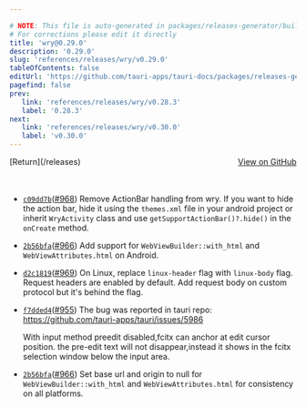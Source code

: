 ```yaml
---

# NOTE: This file is auto-generated in packages/releases-generator/build.ts
# For corrections please edit it directly
title: 'wry@0.29.0'
description: '0.29.0'
slug: 'references/releases/wry/v0.29.0'
tableOfContents: false
editUrl: 'https://github.com/tauri-apps/tauri-docs/packages/releases-generator/build.ts'
pagefind: false
prev:
   link: 'references/releases/wry/v0.28.3'
   label: '0.28.3'
next:
   link: 'references/releases/wry/v0.30.0'
   label: 'v0.30.0'
---
```


			

<ReleaseSidebar slug="references/releases/wry"  packageName="wry" />

<div style="margin-bottom:3rem; display: flex; justify-content: space-between; align-items: center"><span>[Return](/releases)</span><span><a href="https://github.com/tauri-apps/wry/releases/tag/wry-v0.29.0">View on GitHub</a></span></div>

- [`c09dd7b`](https://github.com/tauri-apps/wry/commit/c09dd7bebe3d00f989dff57f0414f1023653efe4)([#968](https://github.com/tauri-apps/wry/pull/968)) Remove ActionBar handling from wry. If you want to hide the action bar, hide it using the `themes.xml` file in your android project or inherit `WryActivity` class and use `getSupportActionBar()?.hide()` in the `onCreate` method.
- [`2b56bfa`](https://github.com/tauri-apps/wry/commit/2b56bfaaee5125f0dc48f4a9bedb53db0e679e5f)([#966](https://github.com/tauri-apps/wry/pull/966)) Add support for `WebViewBuilder::with_html` and `WebViewAttributes.html` on Android.
- [`d2c1819`](https://github.com/tauri-apps/wry/commit/d2c1819f81a7b03288348f1c3b195407400dfbde)([#969](https://github.com/tauri-apps/wry/pull/969)) On Linux, replace `linux-header` flag with `linux-body` flag. Request headers are enabled by default. Add request body on custom protocol but it&#39;s behind the flag.
- [`f7dded4`](https://github.com/tauri-apps/wry/commit/f7dded417c239c39ca4cad6f9d3f6b319c3f91f2)([#955](https://github.com/tauri-apps/wry/pull/955)) The bug was reported in tauri repo: https://github.com/tauri-apps/tauri/issues/5986

  With input method preedit disabled,fcitx can anchor at edit cursor position.
  the pre-edit text will not disappear,instead it shows in the fcitx selection window below the input area.
- [`2b56bfa`](https://github.com/tauri-apps/wry/commit/2b56bfaaee5125f0dc48f4a9bedb53db0e679e5f)([#966](https://github.com/tauri-apps/wry/pull/966)) Set base url and origin to null for `WebViewBuilder::with_html` and `WebViewAttributes.html` for consistency on all platforms.


